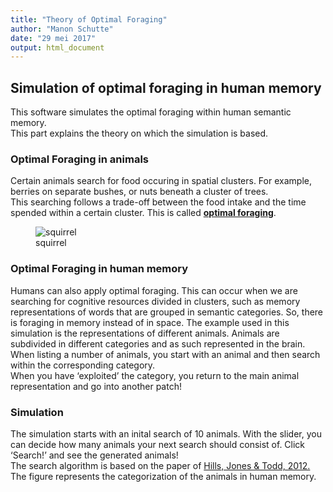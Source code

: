 ```yaml
---
title: "Theory of Optimal Foraging"
author: "Manon Schutte"
date: "29 mei 2017"
output: html_document
---
```


## Simulation of optimal foraging in human memory

This software simulates the optimal foraging within human semantic memory.  
This part explains the theory on which the simulation is based. 

### Optimal Foraging in animals

Certain animals search for food occuring in spatial clusters. For example, berries on separate bushes, or nuts beneath a cluster of trees.  
This searching follows a trade-off between the food intake and the time spended within a certain cluster. This is called [**optimal foraging**][foraging wiki].  

![squirrel]

### Optimal Foraging in human memory

Humans can also apply optimal foraging. This can occur when we are searching for cognitive resources divided in clusters, such as memory representations of words that are grouped in semantic categories.
So, there is foraging in memory instead of in space. 
The example used in this simulation is the representations of different animals. Animals are subdivided in different categories and as such represented in the brain. When listing a number of animals, you start with an animal and then search within the corresponding category.  
When you have 'exploited' the category, you return to the main animal representation and go into another patch!

### Simulation

The simulation starts with an inital search of 10 animals. With the slider, you can decide how many animals your next search should consist of. Click 'Search!' and see the generated animals!  
The search algorithm is based on the paper of [Hills, Jones & Todd, 2012.][hills]  
The figure represents the categorization of the animals in human memory. 

[foraging wiki]: https://en.wikipedia.org/wiki/Optimal_foraging_theory
[hills]: http://psycnet.apa.org/journals/rev/119/2/431/
[squirrel]: http://www.motherearthnews.com/-/media/Images/MEN/Editorial/Articles/Magazine-Articles/1988/09-01/A-Fall-Field-Guide-Foraging-for-Nuts/fallfieldguidenutsandsquirrel266.jpg